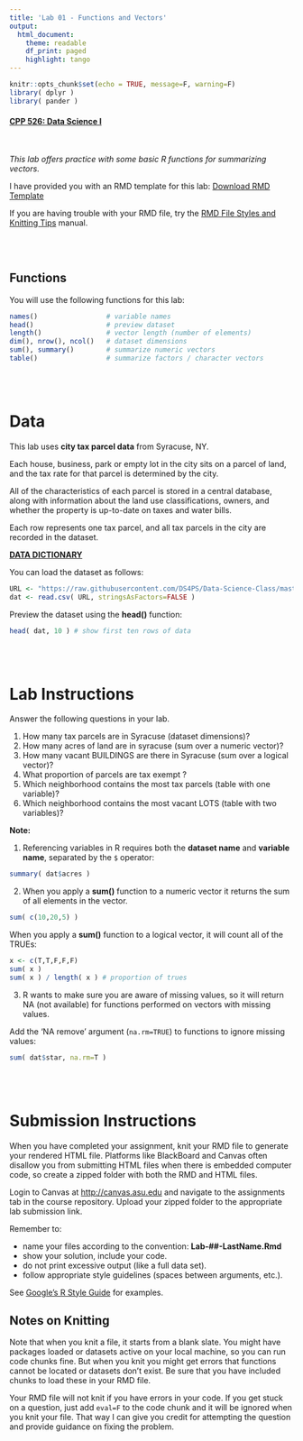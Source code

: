 ```yaml
---
title: 'Lab 01 - Functions and Vectors'
output:
  html_document:
    theme: readable
    df_print: paged
    highlight: tango
---
```


```r
knitr::opts_chunk$set(echo = TRUE, message=F, warning=F)
library( dplyr )
library( pander )
```

#### [CPP 526: Data Science I](https://ds4ps.org/cpp-526-fall-2019/)

<br>

*This lab offers practice with some basic R functions for summarizing vectors.*

I have provided you with an RMD template for this lab: [Download RMD Template](https://www.dropbox.com/s/43dj0oszgg34clc/Lab-01-LastName.Rmd?dl=1)


If you are having trouble with your RMD file, try the [RMD File Styles and Knitting Tips](https://ds4ps.org/cpp-526-fall-2019/LABS/r-markdown-files.html) manual.

<br><br>

## Functions

You will use the following functions for this lab: 

```r
names()                 # variable names
head()                  # preview dataset
length()                # vector length (number of elements)
dim(), nrow(), ncol()   # dataset dimensions
sum(), summary()        # summarize numeric vectors
table()                 # summarize factors / character vectors
```

<br><br>



# Data

This lab uses **city tax parcel data** from Syracuse, NY.

Each house, business, park or empty lot in the city sits on a parcel of land, and the tax rate for that parcel is determined by the city. 

All of the characteristics of each parcel is stored in a central database, along with information about the land use classifications, owners, and whether the property is up-to-date on taxes and water bills. 

Each row represents one tax parcel, and all tax parcels in the city are recorded in the dataset. 

[**DATA DICTIONARY**](https://ds4ps.github.io/Data-Science-Class/DATA/syr_parcels.html)

You can load the dataset as follows: 

```r
URL <- "https://raw.githubusercontent.com/DS4PS/Data-Science-Class/master/DATA/syr_parcels.csv"
dat <- read.csv( URL, stringsAsFactors=FALSE )
```

Preview the dataset using the **head()** function:

```r
head( dat, 10 ) # show first ten rows of data
```



<br><br>

# Lab Instructions

Answer the following questions in your lab.  

1. How many tax parcels are in Syracuse (dataset dimensions)? 
2. How many acres of land are in syracuse (sum over a numeric vector)?
3. How many vacant BUILDINGS are there in Syracuse (sum over a logical vector)?
4. What proportion of parcels are tax exempt ?
5. Which neighborhood contains the most tax parcels (table with one variable)?
6. Which neighborhood contains the most vacant LOTS (table with two variables)? 


**Note:**

(1) Referencing variables in R requires both the **dataset name** and **variable name**, separated by the `$` operator:

```r
summary( dat$acres )
```

(2) When you apply a **sum()** function to a numeric vector it returns the sum of all elements in the vector. 

```r
sum( c(10,20,5) )
```

When you apply a **sum()** function to a logical vector, it will count all of the TRUEs:

```r
x <- c(T,T,F,F,F)
sum( x )
sum( x ) / length( x ) # proportion of trues
```


(3) R wants to make sure you are aware of missing values, so it will return NA (not available) for functions performed on vectors with missing values. 

Add the 'NA remove' argument (`na.rm=TRUE`) to functions to ignore missing values: 

```r
sum( dat$star, na.rm=T )
```





<br><br>

# Submission Instructions

When you have completed your assignment, knit your RMD file to generate your rendered HTML file. Platforms like BlackBoard and Canvas often disallow you from submitting HTML files when there is embedded computer code, so create a zipped folder with both the RMD and HTML files.

Login to Canvas at <http://canvas.asu.edu> and navigate to the assignments tab in the course repository. Upload your zipped folder to the appropriate lab submission link.

Remember to:

* name your files according to the convention: **Lab-##-LastName.Rmd**
* show your solution, include your code.
* do not print excessive output (like a full data set).
* follow appropriate style guidelines (spaces between arguments, etc.).

See [Google's R Style Guide](https://google.github.io/styleguide/Rguide.xml) for examples.

## Notes on Knitting

Note that when you knit a file, it starts from a blank slate. You might have packages loaded or datasets active on your local machine, so you can run code chunks fine. But when you knit you might get errors that functions cannot be located or datasets don't exist. Be sure that you have included chunks to load these in your RMD file.

Your RMD file will not knit if you have errors in your code. If you get stuck on a question, just add `eval=F` to the code chunk and it will be ignored when you knit your file. That way I can give you credit for attempting the question and provide guidance on fixing the problem.


